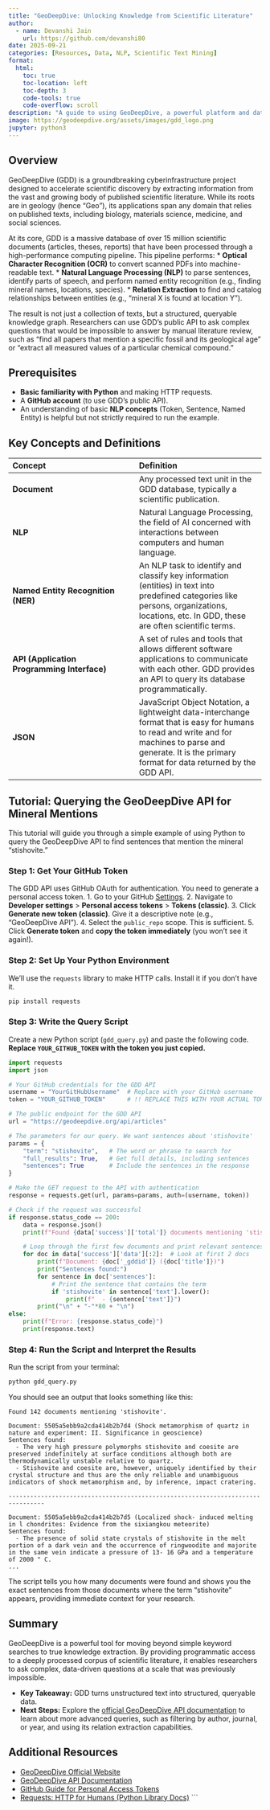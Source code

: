 ```yaml
---
title: "GeoDeepDive: Unlocking Knowledge from Scientific Literature"
author:
  - name: Devanshi Jain
    url: https://github.com/devanshi80
date: 2025-09-21
categories: [Resources, Data, NLP, Scientific Text Mining]
format:
  html:
    toc: true
    toc-location: left
    toc-depth: 3
    code-tools: true
    code-overflow: scroll
description: "A guide to using GeoDeepDive, a powerful platform and database for large-scale text and data mining of scientific documents."
image: https://geodeepdive.org/assets/images/gdd_logo.png
jupyter: python3
---
```


## Overview

GeoDeepDive (GDD) is a groundbreaking cyberinfrastructure project designed to accelerate scientific discovery by extracting information from the vast and growing body of published scientific literature. While its roots are in geology (hence "Geo"), its applications span any domain that relies on published texts, including biology, materials science, medicine, and social sciences.

At its core, GDD is a massive database of over 15 million scientific documents (articles, theses, reports) that have been processed through a high-performance computing pipeline. This pipeline performs:
*   **Optical Character Recognition (OCR)** to convert scanned PDFs into machine-readable text.
*   **Natural Language Processing (NLP)** to parse sentences, identify parts of speech, and perform named entity recognition (e.g., finding mineral names, locations, species).
*   **Relation Extraction** to find and catalog relationships between entities (e.g., "mineral X is found at location Y").

The result is not just a collection of texts, but a structured, queryable knowledge graph. Researchers can use GDD's public API to ask complex questions that would be impossible to answer by manual literature review, such as "find all papers that mention a specific fossil and its geological age" or "extract all measured values of a particular chemical compound."

## Prerequisites

*   **Basic familiarity with Python** and making HTTP requests.
*   A **GitHub account** (to use GDD's public API).
*   An understanding of basic **NLP concepts** (Token, Sentence, Named Entity) is helpful but not strictly required to run the example.

## Key Concepts and Definitions

| Concept | Definition |
| :--- | :--- |
| **Document** | Any processed text unit in the GDD database, typically a scientific publication. |
| **NLP** | Natural Language Processing, the field of AI concerned with interactions between computers and human language. |
| **Named Entity Recognition (NER)** | An NLP task to identify and classify key information (entities) in text into predefined categories like persons, organizations, locations, etc. In GDD, these are often scientific terms. |
| **API (Application Programming Interface)** | A set of rules and tools that allows different software applications to communicate with each other. GDD provides an API to query its database programmatically. |
| **JSON** | JavaScript Object Notation, a lightweight data-interchange format that is easy for humans to read and write and for machines to parse and generate. It is the primary format for data returned by the GDD API. |

## Tutorial: Querying the GeoDeepDive API for Mineral Mentions

This tutorial will guide you through a simple example of using Python to query the GeoDeepDive API to find sentences that mention the mineral "stishovite."

### Step 1: Get Your GitHub Token
The GDD API uses GitHub OAuth for authentication. You need to generate a personal access token.
1.  Go to your GitHub [Settings](https://github.com/settings/profile).
2.  Navigate to **Developer settings** > **Personal access tokens** > **Tokens (classic)**.
3.  Click **Generate new token (classic)**. Give it a descriptive note (e.g., "GeoDeepDive API").
4.  Select the `public_repo` scope. This is sufficient.
5.  Click **Generate token** and **copy the token immediately** (you won't see it again!).

### Step 2: Set Up Your Python Environment
We'll use the `requests` library to make HTTP calls. Install it if you don't have it.
```bash
pip install requests
```

### Step 3: Write the Query Script
Create a new Python script (`gdd_query.py`) and paste the following code. **Replace `YOUR_GITHUB_TOKEN` with the token you just copied.**

```python
import requests
import json

# Your GitHub credentials for the GDD API
username = "YourGitHubUsername"  # Replace with your GitHub username
token = "YOUR_GITHUB_TOKEN"      # !! REPLACE THIS WITH YOUR ACTUAL TOKEN !!

# The public endpoint for the GDD API
url = "https://geodeepdive.org/api/articles"

# The parameters for our query. We want sentences about 'stishovite'
params = {
    "term": "stishovite",   # The word or phrase to search for
    "full_results": True,   # Get full details, including sentences
    "sentences": True       # Include the sentences in the response
}

# Make the GET request to the API with authentication
response = requests.get(url, params=params, auth=(username, token))

# Check if the request was successful
if response.status_code == 200:
    data = response.json()
    print(f"Found {data['success']['total']} documents mentioning 'stishovite'.\n")

    # Loop through the first few documents and print relevant sentences
    for doc in data['success']['data'][:2]:  # Look at first 2 docs
        print(f"Document: {doc['_gddid']} ({doc['title']})")
        print("Sentences found:")
        for sentence in doc['sentences']:
            # Print the sentence that contains the term
            if 'stishovite' in sentence['text'].lower():
                print(f"  - {sentence['text']}")
        print("\n" + "-"*80 + "\n")
else:
    print(f"Error: {response.status_code}")
    print(response.text)
```

### Step 4: Run the Script and Interpret the Results
Run the script from your terminal:
```bash
python gdd_query.py
```

You should see an output that looks something like this:
```
Found 142 documents mentioning 'stishovite'.

Document: 5505a5ebb9a2cda414b2b7d4 (Shock metamorphism of quartz in nature and experiment: II. Significance in geoscience)
Sentences found:
  - The very high pressure polymorphs stishovite and coesite are preserved indefinitely at surface conditions although both are thermodynamically unstable relative to quartz.
  - Stishovite and coesite are, however, uniquely identified by their crystal structure and thus are the only reliable and unambiguous indicators of shock metamorphism and, by inference, impact cratering.

--------------------------------------------------------------------------------

Document: 5505a5ebb9a2cda414b2b7d5 (Localized shock- induced melting in l chondrites: Evidence from the sixiangkou meteorite)
Sentences found:
  - The presence of solid state crystals of stishovite in the melt portion of a dark vein and the occurrence of ringwoodite and majorite in the same vein indicate a pressure of 13- 16 GPa and a temperature of 2000 " C.
...
```
The script tells you how many documents were found and shows you the exact sentences from those documents where the term "stishovite" appears, providing immediate context for your research.

## Summary

GeoDeepDive is a powerful tool for moving beyond simple keyword searches to true knowledge extraction. By providing programmatic access to a deeply processed corpus of scientific literature, it enables researchers to ask complex, data-driven questions at a scale that was previously impossible.

*   **Key Takeaway:** GDD turns unstructured text into structured, queryable data.
*   **Next Steps:** Explore the [official GeoDeepDive API documentation](https://geodeepdive.org/api_help) to learn about more advanced queries, such as filtering by author, journal, or year, and using its relation extraction capabilities.

## Additional Resources

*   [GeoDeepDive Official Website](https://geodeepdive.org/)
*   [GeoDeepDive API Documentation](https://geodeepdive.org/api_help)
*   [GitHub Guide for Personal Access Tokens](https://docs.github.com/en/authentication/keeping-your-account-and-data-secure/managing-your-personal-access-tokens)
*   [Requests: HTTP for Humans (Python Library Docs)](https://requests.readthedocs.io/)
```

